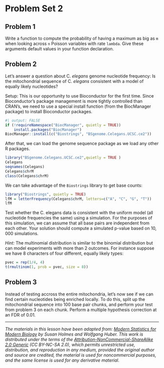 # Problem Set 2

## Problem 1

Write a function to compute the probability of having a maximum as big as `m` when looking across `n` Poisson variables with rate `lambda`. Give these arguments default values in your function declaration.

## Problem 2

Let's answer a question about C. *elegans* genome nucleotide frequency: Is the mitochondrial sequence of C. *elegans* consistent with a model of equally likely nucleotides?

Setup: This is our opportunity to use Bioconductor for the first time. Since Bioconductor's package management is more tightly controlled than CRAN's, we need to use a special install function (from the BiocManager package) to install Bioconductor packages.

```r
#| output: FALSE
if (!requireNamespace("BiocManager", quietly = TRUE))
    install.packages("BiocManager")
BiocManager::install(c("Biostrings", "BSgenome.Celegans.UCSC.ce2"))
```

After that, we can load the genome sequence package as we load any other R packages.

```r
library("BSgenome.Celegans.UCSC.ce2",quietly = TRUE )
Celegans
seqnames(Celegans)
Celegans$chrM
class(Celegans$chrM)
```

We can take advantage of the `Biostrings` library to get base counts:

```r
library("Biostrings", quietly = TRUE)
lfM = letterFrequency(Celegans$chrM, letters=c("A", "C", "G", "T"))
lfM
```

Test whether the C. elegans data is consistent with the uniform model (all nucleotide frequencies the same) using a simulation. For the purposes of this simulation, we can assume that all base pairs are independent from each other. Your solution should compute a simulated p-value based on $10,000$ simulations.

*Hint:* The multinomial distribution is similar to the binomial distribution but can model experiments with more than $2$ outcomes. For instance suppose we have 8 characters of four different, equally likely types:

```r
pvec = rep(1/4, 4)
t(rmultinom(1, prob = pvec, size = 8))
```

## Problem 3

Instead of testing accross the entire mitochondria, let's now see if we can find certain nucleotides being enriched locally. To do this, split up the mitochondrial sequence into 100 base pair chunks, and perform your test from problem $3$ on each chunk. Perform a multiple hypothesis correction at an FDR of $0.01$.

------------------------------------------------------------------------

*The materials in this lesson have been adapted from:* [*Modern Statistics for Modern Biology*](https://www.huber.embl.de/msmb/) *by Susan Holmes and Wolfgang Huber. This work is distributed under the terms of the [Attribution-NonCommercial-ShareAlike 2.0 Generic](https://creativecommons.org/licenses/by-nc-sa/2.0/) (CC BY-NC-SA 2.0), which permits unrestricted use, distribution, and reproduction in any medium, provided the original author and source are credited, the material is used for noncommercial purposes, and the same license is used for any derivative material.*
